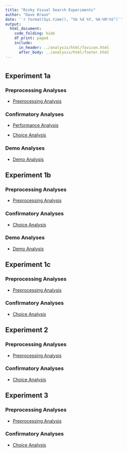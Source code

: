 ```yaml
---
title: "Risky Visual Search Experiments"
author: "Dave Braun"
date: '`r format(Sys.time(), "%b %d %Y, %H:%M:%S")`'
output:
  html_document:
    code_folding: hide
    df_print: paged
    include:
      in_header: ../analysis/html/favicon.html
      after_body: ../analysis/html/footer.html
---
```


# {.tabset}
  
## Experiment 1a
### Preprocessing Analyses
* [Preprocessing Analysis](https://davebraun.net/gaita/experiments/analysis/exp1a/scripts/preprocessing){target=_blank}

### Confirmatory Analyses
* [Performance Analysis](https://davebraun.net/gaita/experiments/analysis/exp1a/scripts/confirmatory/performance){target=_blank}

* [Choice Analysis](https://davebraun.net/gaita/experiments/analysis/exp1a/scripts/confirmatory/choice){target=_blank}

### Demo Analyses
* [Demo Analysis](https://davebraun.net/gaita/experiments/analysis/exp1a/scripts/demo){target=_blank}


## Experiment 1b
### Preprocessing Analyses
* [Preprocessing Analysis](https://davebraun.net/gaita/experiments/analysis/exp1b/scripts/preprocessing){target=_blank}

### Confirmatory Analyses
* [Choice Analysis](https://davebraun.net/gaita/experiments/analysis/exp1b/scripts/confirmatory/choice){target=_blank}

### Demo Analyses
* [Demo Analysis](https://davebraun.net/gaita/experiments/analysis/exp1b/scripts/demo){target=_blank}


## Experiment 1c
### Preprocessing Analyses
* [Preprocessing Analysis](https://davebraun.net/gaita/experiments/analysis/exp1c/scripts/preprocessing){target=_blank}

### Confirmatory Analyses
* [Choice Analysis](https://davebraun.net/gaita/experiments/analysis/exp1c/scripts/confirmatory/choice){target=_blank}


## Experiment 2
### Preprocessing Analyses
* [Preprocessing Analysis](https://davebraun.net/gaita/experiments/analysis/exp2/scripts/preprocessing){target=_blank}

### Confirmatory Analyses
* [Choice Analysis](https://davebraun.net/gaita/experiments/analysis/exp2/scripts/confirmatory/choice){target=_blank}


## Experiment 3
### Preprocessing Analyses
* [Preprocessing Analysis](https://davebraun.net/gaita/experiments/analysis/exp3/scripts/preprocessing){target=_blank}

### Confirmatory Analyses
* [Choice Analysis](https://davebraun.net/gaita/experiments/analysis/exp3/scripts/confirmatory/choice){target=_blank}

